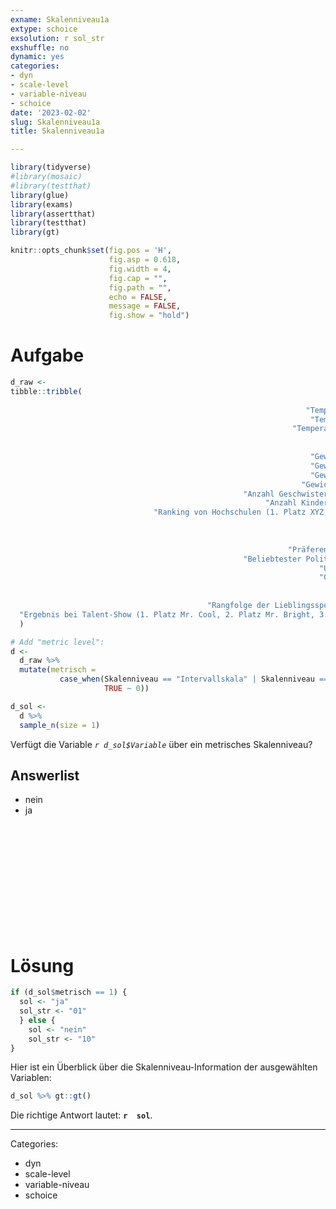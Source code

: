 ```yaml
---
exname: Skalenniveau1a
extype: schoice
exsolution: r sol_str
exshuffle: no
dynamic: yes
categories:
- dyn
- scale-level
- variable-niveau
- schoice
date: '2023-02-02'
slug: Skalenniveau1a
title: Skalenniveau1a

---
```





```r
library(tidyverse)
#library(mosaic)
#library(testthat)
library(glue)
library(exams)
library(assertthat)
library(testthat)
library(gt)
```


```r
knitr::opts_chunk$set(fig.pos = 'H',
                      fig.asp = 0.618,
                      fig.width = 4,
                      fig.cap = "", 
                      fig.path = "",
                      echo = FALSE,
                      message = FALSE,
                      fig.show = "hold")
```







# Aufgabe



```r
d_raw <- 
tibble::tribble(
                                                                                ~Variable,     ~Skalenniveau, ~Nominalniveau, ~Ordinalniveau, ~Intervallniveau, ~Verhältnisniveau, ~stetig, ~diskret,
                                                                  "Temperatur in Celcius",  "Intervallskala",             0L,             0L,               1L,                0L,      1L,       0L,
                                                                   "Temperatur in Kelvin", "Verhältnisskala",             0L,             0L,               0L,                1L,      1L,       0L,
                                                               "Temperatur in Fahrenheit", "Verhältnisskala",             0L,             0L,               1L,                0L,      1L,       0L,
                                                                                  "Alter", "Verhältnisskala",             0L,             0L,               0L,                1L,      1L,       0L,
                                                                             "Schuhgröße", "Verhältnisskala",             0L,             0L,               0L,                1L,      1L,       0L,
                                                                   "Gewicht einer Person", "Verhältnisskala",             0L,             0L,               0L,                1L,      1L,       0L,
                                                                   "Gewicht eines Tieres", "Verhältnisskala",             0L,             0L,               0L,                1L,      1L,       0L,
                                                                   "Gewicht eines Buches", "Verhältnisskala",             0L,             0L,               0L,                1L,      1L,       0L,
                                                                 "Gewicht einer Maschine", "Verhältnisskala",             0L,             0L,               0L,                1L,      1L,       0L,
                                                    "Anzahl Geschwister in einer Familie", "Verhältnisskala",             0L,             0L,               0L,                1L,      0L,       1L,
                                                         "Anzahl Kinder in einer Familie", "Verhältnisskala",             0L,             0L,               0L,                1L,      0L,       1L,
                                "Ranking von Hochschulen (1. Platz XYZ, 2. Platz ABC, …)",    "Ordinalskala",             0L,             1L,               0L,                0L,      0L,       0L,
                                                                                     "IQ",  "Intervallskala",             0L,             0L,               1L,                0L,      1L,       0L,
                                                                             "Augenfarbe",    "Nominalskala",             1L,             0L,               0L,                0L,      0L,       0L,
                                                                              "Haarfarbe",    "Nominalskala",             1L,             0L,               0L,                0L,      0L,       0L,
                                                              "Präferenz für eine Partei",    "Nominalskala",             1L,             0L,               0L,                0L,      0L,       0L,
                                                    "Beliebtester Politiker einer Person",    "Nominalskala",             1L,             0L,               0L,                0L,      0L,       0L,
                                                                     "Umsatz einer Firma", "Verhältnisskala",             0L,             0L,               0L,                1L,      1L,       0L,
                                                                     "Gewinn einer Firma", "Verhältnisskala",             0L,             0L,               0L,                1L,      1L,       0L,
                                                                             "Geschlecht",    "Nominalskala",             1L,             0L,               0L,                0L,      0L,       0L,
                                                                           "Nationalität",    "Nominalskala",             1L,             0L,               0L,                0L,      0L,       0L,
                                            "Rangfolge der Lieblingsspeisen einer Person",    "Ordinalskala",             0L,             1L,               0L,                0L,      0L,       0L,
  "Ergebnis bei Talent-Show (1. Platz Mr. Cool, 2. Platz Mr. Bright, 3. Platz Mr. Right)",    "Ordinalskala",             0L,             1L,               0L,                0L,      0L,       0L
  )


```


```r
# Add "metric level":
d <-
  d_raw %>% 
  mutate(metrisch =
           case_when(Skalenniveau == "Intervallskala" | Skalenniveau == "Verhältnisskala" ~ 1,
                     TRUE ~ 0))
```





```r
d_sol <- 
  d %>% 
  sample_n(size = 1)
```


Verfügt die Variable *`r d_sol$Variable`* über ein metrisches Skalenniveau?

Answerlist
----------

* nein
* ja


</br>
</br>
</br>
</br>
</br>
</br>
</br>
</br>
</br>
</br>

# Lösung

```r
if (d_sol$metrisch == 1) {
  sol <- "ja"
  sol_str <- "01"
  } else {
    sol <- "nein"
    sol_str <- "10"
}
```

Hier ist ein Überblick über die Skalenniveau-Information der ausgewählten Variablen:

```r
d_sol %>% gt::gt()
```


Die richtige Antwort lautet: **`r  sol`**.




---

Categories: 

- dyn
- scale-level
- variable-niveau
- schoice


